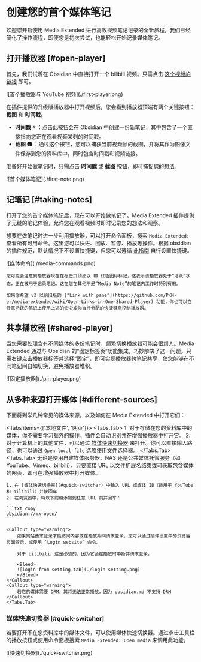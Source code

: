 # 创建您的首个媒体笔记

欢迎您开启使用 Media Extended 进行高效视频笔记记录的全新旅程。我们已经简化了操作流程，即便您是初次尝试，也能轻松开始记录媒体笔记。

## 打开播放器 [#open-player]

首先，我们试着在 Obsidian 中直接打开一个 bilibili 视频。只需点击 [这个视频的链接](obsidian://mx-open?url=https%3A%2F%2Fwww.bilibili.com%2Fvideo%2FBV1GJ411x7h7) 即可。


<Bleed>
![首个播放器与 YouTube 视频](./first-player.png)
</Bleed>

在插件提供的升级版播放器中打开视频后，您会看到播放器顶端有两个关键按钮：**截图** 和 **时间戳**。

- **时间戳&nbsp;⭐&nbsp;**：点击此按钮会在 Obsidian 中创建一份新笔记，其中包含了一个直接指向您正在观看视频某刻的时间戳。
- **截图&nbsp;📷&nbsp;**：通过这个按钮，您可以捕获当前视频帧的截图，并将其作为图像文件保存到您的资料库中，同时包含时间戳和视频链接。

准备好开始做笔记时，只需点击 **时间戳** 或 **截图** 按钮，即可捕捉您的想法。

<Bleed>
![首个媒体笔记](./first-note.png)
</Bleed>

## 记笔记 [#taking-notes]

打开了您的首个媒体笔记后，现在可以开始做笔记了。Media Extended 插件提供了无缝的笔记体验，允许您在观看视频时即时记录您的想法和观察。

想要在做笔记时进一步利用播放器，可以打开命令面板，搜索 `Media Extended:` 查看所有可用命令。这里您可以快进、回放、暂停、播放等操作。根据 obsidian 的插件规范，默认情况下不设置快捷键，但您可以遵循 [此指南](https://publish.obsidian.md/help-zh/%E4%B8%AA%E6%80%A7%E5%8C%96%E5%AE%9A%E5%88%B6/%E8%87%AA%E5%AE%9A%E4%B9%89%E5%BF%AB%E6%8D%B7%E9%94%AE) 自行设置快捷键。

<Bleed>
![媒体命令](./media-commands.png)
</Bleed>

<Callout type="info">

    您可能会注意到播放器现在在标签页顶部以 🟥 红色图标标记，这表示该播放器处于“活跃”状态，正在被用于记录笔记。这在您在其他不是“Media Note”的笔记内工作时特别有用。

    如果你希望 v3 以前旧版的 ["Link with pane"](https://github.com/PKM-er/media-extended/wiki/Open-Links-in-One-Shared-Player) 功能，你也可以在任意活跃的笔记上使用上述的命令或你自行分配的快捷键来控制播放器。

</Callout>



## 共享播放器 [#shared-player]

当您需要处理含有不同媒体的多份笔记时，频繁切换播放器可能会很烦人。Media Extended 通过与 Obsidian 的“固定标签页”功能集成，巧妙解决了这一问题。只需右键点击播放器标签并选择“固定”，即可实现播放器跨笔记共享，使您能够在不同笔记间自如切换，避免播放器堆积。

<Bleed>
![固定播放器](./pin-player.png)
</Bleed>

## 从多种来源打开媒体 [#different-sources]


下面将列举几种常见的媒体来源，以及如何在 Media Extended 中打开它们：

<Tabs items={['本地文件', '网页']}>
    <Tabs.Tab>
    1. 对于存储在您的资料库中的媒体，你不需要学习额外的操作。插件会自动识别并在增强播放器中打开它。
    2. 对于计算机上的其他文件，可以通过 [媒体快速切换器](#quick-switcher) 来打开。你可以直接输入路径，也可以通过 `Open local file` 选项使用文件选择器。
    </Tabs.Tab>
    <Tabs.Tab>
    无论是使用自建媒体服务器、NAS 还是公共媒体托管服务（如 YouTube、Vimeo、bilibili），只要直接 URL 以文件扩展名结束或可获取包含媒体的网页，即可在增强播放器中打开媒体。
    
    1. 在 [媒体快速切换器](#quick-switcher) 中输入 URL 或媒体 ID（适用于 YouTube 和 bilibili）并按回车
    2. 在浏览器中，将以下前缀添加到任意 URL 前并回车：
    
    ```txt copy
    obsidian://mx-open/
    ```

    <Callout type="warning">
        如果网站要求登录才能访问内容或在播放期间请求登录，您可以通过插件设置中的浏览器页面登录，或使用 `Login website` 命令。
        
        对于 bilibili，这是必须的，因为它会在播放时中断并请求登录。

        <Bleed>
        ![login from setting tab](./login-setting.png)
        </Bleed>
    </Callout>
    <Callout type="warning">
        若您的媒体需要 DRM，其将无法正常播放，因为 obsidian.md 不支持 DRM
    </Callout>
    </Tabs.Tab>
</Tabs>

### 媒体快速切换器 [#quick-switcher]

若要打开不在您资料库中的媒体文件，可以使用媒体快速切换器。通过点击工具栏的播放按钮或使用命令面板搜索 `Media Extended: Open media` 来调用此功能。

<Bleed>
![快速切换器](./quick-switcher.png)
</Bleed>

